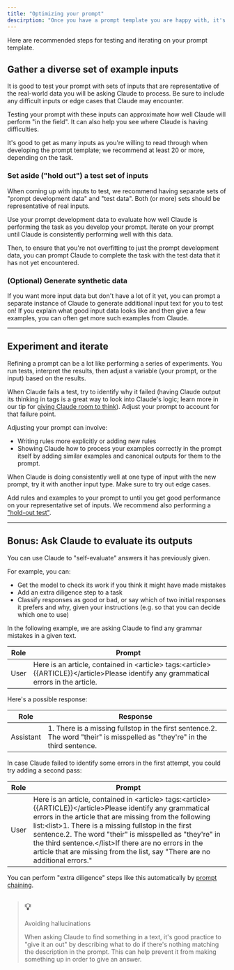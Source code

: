 ```yaml
---
title: "Optimizing your prompt"
descirption: "Once you have a prompt template you are happy with, it's time to start testing it. Then (if needed) you can improve your prompt based on how Claude performs on the tests."
---
```


Here are recommended steps for testing and iterating on your prompt template.

## Gather a diverse set of example inputs

It is good to test your prompt with sets of inputs that are representative of the real-world data you will be asking Claude to process. Be sure to include any difficult inputs or edge cases that Claude may encounter.

Testing your prompt with these inputs can approximate how well Claude will perform "in the field". It can also help you see where Claude is having difficulties. 

It's good to get as many inputs as you're willing to read through when developing the prompt template; we recommend at least 20 or more, depending on the task.

### Set aside ("hold out") a test set of inputs

When coming up with inputs to test, we recommend having separate sets of "prompt development data" and "test data". Both (or more) sets should be representative of real inputs.

Use your prompt development data to evaluate how well Claude is performing the task as you develop your prompt. Iterate on your prompt until Claude is consistently performing well with this data.

Then, to ensure that you're not overfitting to just the prompt development data, you can prompt Claude to complete the task with the test data that it has not yet encountered.

### (Optional) Generate synthetic data

If you want more input data but don't have a lot of it yet, you can prompt a separate instance of Claude to generate additional input text for you to test on! If you explain what good input data looks like and then give a few examples, you can often get more such examples from Claude.

---

## Experiment and iterate

Refining a prompt can be a lot like performing a series of experiments. You run tests, interpret the results, then adjust a variable (your prompt, or the input) based on the results.

When Claude fails a test, try to identify why it failed (having Claude output its thinking in  tags is a great way to look into Claude's logic; learn more in our tip for [giving Claude room to think](/claude/docs/give-claude-room-to-think-before-responding)). Adjust your prompt to account for that failure point.

Adjusting your prompt can involve:

* Writing rules more explicitly or adding new rules
* Showing Claude how to process your examples correctly in the prompt itself by adding similar examples and canonical outputs for them to the prompt.

When Claude is doing consistently well at one type of input with the new prompt, try it with another input type. Make sure to try out edge cases.

Add rules and examples to your prompt to until you get good performance on your representative set of inputs. We recommend also performing a ["hold-out test"](/claude/docs/optimizing-your-prompt#set-aside-hold-out-a-test-set-of-inputs).

---

## Bonus: Ask Claude to evaluate its outputs

You can use Claude to "self-evaluate" answers it has previously given.

For example, you can:

* Get the model to check its work if you think it might have made mistakes
* Add an extra diligence step to a task
* Classify responses as good or bad, or say which of two initial responses it prefers and why, given your instructions (e.g. so that you can decide which one to use)

In the following example, we are asking Claude to find any grammar mistakes in a given text.

| Role | Prompt                                                                                                                               |
| ---- | ------------------------------------------------------------------------------------------------------------------------------------ |
| User | Here is an article, contained in \<article> tags:\<article>\{\{ARTICLE}}\</article>Please identify any grammatical errors in the article. |

Here's a possible response:

| Role      | Response                                                                                                                     |
| --------- | ---------------------------------------------------------------------------------------------------------------------------- |
| Assistant | 1\. There is a missing fullstop in the first sentence.2\. The word "their" is misspelled as "they're" in the third sentence. |

In case Claude failed to identify some errors in the first attempt, you could try adding a second pass:

| Role | Prompt                                                                                                                                                                                                                                                                                                                                                                                                                            |
| ---- | --------------------------------------------------------------------------------------------------------------------------------------------------------------------------------------------------------------------------------------------------------------------------------------------------------------------------------------------------------------------------------------------------------------------------------- |
| User | Here is an article, contained in \<article> tags:\<article>\{\{ARTICLE}}\</article>Please identify any grammatical errors in the article that are missing from the following list:\<list>1. There is a missing fullstop in the first sentence.2\. The word "their" is misspelled as "they're" in the third sentence.\</list>If there are no errors in the article that are missing from the list, say "There are no additional errors." |

You can perform "extra diligence" steps like this automatically by [prompt chaining](/claude/docs/prompt-chaining).

> ## 💡
> 
> Avoiding hallucinations
> 
> When asking Claude to find something in a text, it's good practice to "give it an out" by describing what to do if there's nothing matching the description in the prompt. This can help prevent it from making something up in order to give an answer.
